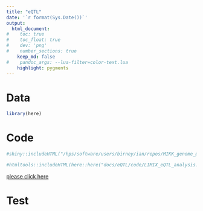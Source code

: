 ```yaml
---
title: "eQTL"
date: '`r format(Sys.Date())`'
output:
  html_document:
#    toc: true
#    toc_float: true
#    dev: 'png'
#    number_sections: true
    keep_md: false
#    pandoc_args: --lua-filter=color-text.lua
    highlight: pygments 
---
```



# Data

```r
library(here)
```

# Code

```r
#shiny::includeHTML("/hps/software/users/birney/ian/repos/MIKK_genome_main_paper/docs/eQTL/code/LIMIX_eQTL_analysis.html")
```

```r
#htmltools::includeHTML(here::here("docs/eQTL/code/LIMIX_eQTL_analysis.html"))
```

[please click here](/hps/software/users/birney/ian/repos/MIKK_genome_main_paper/eQTL/code/LIMIX_eQTL_analysis.html)

# Test

